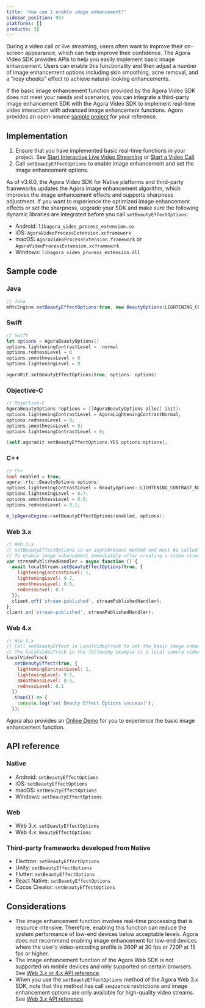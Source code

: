 ```yaml
---
title: 'How can I enable image enhancement?'
sidebar_position: 952
platforms: []
products: []
---
```



During a video call or live streaming, users often want to improve their on-screen appearance, which can help improve their confidence. The Agora Video SDK provides APIs to help you easily implement basic image enhancement. Users can enable this functionality and then adjust a number of image enhancement options including skin smoothing, acne removal, and a "rosy cheeks" effect to achieve natural-looking enhancements.

If the basic image enhancement function provided by the Agora Video SDK does not meet your needs and scenarios, you can integrate a third-party image enhancement SDK with the Agora Video SDK to implement real-time video interaction with advanced image enhancement functions. Agora provides an open-source <a href="https://github.com/AgoraIO/FaceUnity">sample project</a> for your reference.

## Implementation

1. Ensure that you have implemented basic real-time functions in your project. See [Start Interactive Live Video Streaming](/interactive-live-streaming/get-started/get-started-sdk) or [Start a Video Call](/video-calling/get-started/get-started-sdk).
2. Call `setBeautyEffectOptions` to enable image enhancement and set the image enhancement options.

As of v3.6.0, the Agora Video SDK for Native platforms and third-party frameworks updates the Agora image enhancement algorithm, which improves the image enhancement effects and supports sharpness adjustment. If you want to experience the optimized image enhancement effects or set the sharpness, upgrade your SDK and make sure the following dynamic libraries are integrated before you call <code>setBeautyEffectOptions</code>: 
- Android: <code>libagora_video_process_extension.so</code>
- iOS: <code>AgoraVideoProcessExtension.xcframework</code>
- macOS: <code>AgoraVideoProcessExtension.framework</code> or <code>AgoraVideoProcessExtension.xcframework</code>
- Windows: <code>libagora_video_process_extension.dll</code>

## Sample code

### Java

```java
// Java
mRtcEngine.setBeautyEffectOptions(true, new BeautyOptions(LIGHTENING_CONTRAST_NORMAL, 0.5F, 0.5F, 0.5F));
```

### Swift

```swift
// Swift
let options = AgoraBeautyOptions()
options.lighteningContrastLevel = .normal
options.rednessLevel = 0
options.smoothnessLevel = 0
options.lighteningLevel = 0

agoraKit.setBeautyEffectOptions(true, options: options)
```

### Objective-C

```objective-c
// Objective-C
AgoraBeautyOptions *options = [[AgoraBeautyOptions alloc] init];
options.lighteningContrastLevel = AgoraLighteningContrastNormal;
options.rednessLevel = 0;
options.smoothnessLevel = 0;
options.lighteningContrastLevel = 0;

[self.agoraKit setBeautyEffectOptions:YES options:options];
```

### C++

```cpp
// C++
bool enabled = true;
agora::rtc::BeautyOptions options;
options.lighteningContrastLevel = BeautyOptions::LIGHTENING_CONTRAST_NORMAL;
options.lighteningLevel = 0.7;
options.smoothnessLevel = 0.5;
options.rednessLevel = 0.1;

m_lpAgoraEngine->setBeautyEffectOptions(enabled, options);
```

### Web 3.x

```js
// Web 3.x
// setBeautyEffectOptions is an asynchronous method and must be called with Promise or async/await keywords.
// To enable image enhancement immediately after creating a video stream, you can call setBeautyEffectOptions in the Client.on("stream-published") callback.
var streamPublishedHandler = async function () {
  await localStream.setBeautyEffectOptions(true, {
    lighteningContrastLevel: 1,
    lighteningLevel: 0.7,
    smoothnessLevel: 0.5,
    rednessLevel: 0.1
  });
  client.off('stream-published', streamPublishedHandler);
};
client.on('stream-published', streamPublishedHandler);
```

### Web 4.x

```js
// Web 4.x
// Call setBeautyEffect in LocalVideoTrack to set the basic image enhancement function.
// The localVideoTrack in the following example is a local camera video track object created with AgoraRTC.createCameraVideoTrack.
localVideoTrack
  .setBeautyEffect(true, {
    lighteningContrastLevel: 1,
    lighteningLevel: 0.7,
    smoothnessLevel: 0.5,
    rednessLevel: 0.1
  })
  .then(() => {
    console.log('set Beauty Effect Options success!');
  });
```

Agora also provides an [Online Demo](https://webdemo.agora.io/agora-websdk-api-example-4.x/videoBeautyEffect/index.html) for you to experience the basic image enhancement function.

<a name="ref"></a>
## API reference

### Native

- Android: <Link to="{{GLOBAL.API_REF_ANDROID_PREVIOUS_ROOT}}/classio_1_1agora_1_1rtc_1_1_rtc_engine.html#aa9327de4fb0c29f840b1e68ca2e83fc6">`setBeautyEffectOptions`</Link>
- iOS: <Link to="{{GLOBAL.API_REF_IOS_PREVIOUS_ROOT}}/Classes/AgoraRtcEngineKit.html#//api/name/setBeautyEffectOptions:options:">`setBeautyEffectOptions`</Link>
- macOS: <Link to="{{GLOBAL.API_REF_MACOS_PREVIOUS_ROOT}}/Classes/AgoraRtcEngineKit.html#//api/name/setBeautyEffectOptions:options:">`setBeautyEffectOptions`</Link>
- Windows: <Link to="{{Global.API_REF_CPP_PREVIOUS_ROOT}}/classagora_1_1rtc_1_1_i_rtc_engine.html#a5899cc462e5250028c9afada4df98d48">`setBeautyEffectOptions`</Link>

### Web

- Web 3.x: <Link to="{{GLOBAL.API_REF_WEB_PREVIOUS_ROOT}}/interfaces/agorartc.stream.html#setbeautyeffectoptions">`setBeautyEffectOptions`</Link>
- Web 4.x: <Link to="{{Global.API_REF_WEB_ROOT}}/interfaces/ilocalvideotrack.html#setbeautyeffect">`BeautyEffectOptions`</Link>

### Third-party frameworks developed from Native

- Electron: <Link to="{{Global.API_REF_ELECTRON_PREVIOUS_ROOT}}/classes/agorartcengine.html#setbeautyeffectoptions">`setBeautyEffectOptions`</Link>
- Unity: <Link to="{{Global.API_REF_UNITY_PREVIOUS_ROOT}}/classagora__gaming__rtc_1_1_i_rtc_engine.html#ad9c5e1a032d8c81c8e2a416a83ca0904">`setBeautyEffectOptions`</Link>
- Flutter: <Link to="{{Global.API_REF_FLUTTER_PREVIOUS_ROOT}}/class_irtcengine.html#api_setbeautyeffectoptions">`setBeautyEffectOptions`</Link>
- React Native: <Link to="{{Global.API_REF_RN_PREVIOUS_ROOT}}/classes/rtcengine.html#setbeautyeffectoptions">`setBeautyEffectOptions`</Link>
- Cocos Creator: <Link to="{{Global.API_REF_ROOT}}/cocos-creator/1.3.1_3.x/modules/agora.html#setbeautyeffectoptions">`setBeautyEffectOptions`</Link>

## Considerations

- The image enhancement function involves real-time processing that is resource intensive. Therefore, enabling this function can reduce the system performance of low-end devices below acceptable levels.
  Agora does not recommend enabling image enhancement for low-end devices where the user's video-encoding profile is 360P at 30 fps or 720P at 15 fps or higher.
- The image enhancement function of the Agora Web SDK is not supported on mobile devices and only supported on certain browsers. See [Web 3.x or 4.x API reference](#ref).
- When you use the `setBeautyEffectOptions` method of the Agora Web 3.x SDK, note that this method has call sequence restrictions and image enhancement options are only available for high-quality video streams. See [Web 3.x API reference](#ref).
